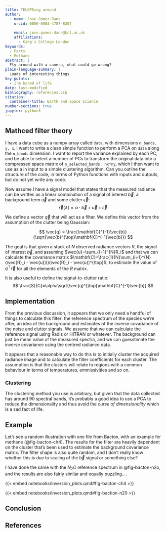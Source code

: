 ```yaml
---
title: TELOPSing around
author:
  - name: Jose Gómez-Dans
    orcid: 0000-0003-4787-8307
    
    email: jose.gomez-dans@kcl.ac.uk
    affiliations:
      - King's College London
keywords:
  - Farts
  - Methane
abstract: |
  Fly around with a camera, what could go wrong?
plain-language-summary: |
  Loads of interesting things
key-points:
  - I'm bored of life
date: last-modified
bibliography: references.bib
citation:
  container-title: Earth and Space Science
number-sections: true
jupyter: python3
---
```


## Mathced filter theory

I have a data cube as a numpy array called `data`, with dimensions `n_bands, y, x`. I want to write a clean simple function to perform a PCA on `data` along the `n_bands` dimension. I want to report the variance explained by each PC, and be able to select a number of PCs to transform the original data into a compressed space matrix of `n_selected_bands, nx*ny`, which I then want to use as a in input to a simple clustering algorithm. Can you outline the structure of the code, in terms of Python functions with inputs and outputs, but do not yet write any code.


        
    
    
Now assume I have a signal model that states that the measured radiance can be written as a linear combination of a signal of interest $\vec{b}$, a background term $\vec{u}$ and some clutter $\vec{\epsilon}$:
$$
\vec{r}(\lambda) = \alpha\cdot \vec{b} + \vec{u} + \vec{\epsilon}
$$

We define a vector $\vec{q}$ that will act as a filter. We define this vector from the assumption of the clutter being Gaussian:

$$
\vec{q} = \frac{\mathbf{C}^{-1}\vec{b}}{\sqrt{\vec{b}^{\top}\mathbf{C}^{-1}\vec{b}}}
$$

The goal is that given a stack of $N$ observed radiance vectors $R$, the signal of interest $\vec{b}$, and assuming $\vec{u}=\sum_{i=1}^{N}R_i$ and that we can calculate the covariance matrix $\mathbf{C}=\frac{1}{N}\sum_{i=1}^{N}(\vec{R}_i - \vec{u})()(\vec{R}_i - \vec{u})^{\top}$, to estimate the value of $q^{\top}\vec{r}$ for all the elements of the $R$ matrix.

It is also useful to define the signal-to-clutter ratio:
$$
\frac{S}{C}=\alpha\sqrt{\vec{q}^{\top}\mathbf{C}^{-1}\vec{b}}
$$

## Implementation

From the previous discussion, it appears that we only need a handful of things
to calculate this filter: the reference spectrum of the species we're after,
an idea of the background and estimates of the inverse covariance of the noise
and clutter signals. We assume that we can calculate the reference signal using
Radis or HITRAN or whatever. The background can just be mean value of the measured
spectra, and we can guesstimate the inverse covariance using the centred radiance data.

It appears that a reasonable way to do this is to initially cluster the acquired radiance 
image and to calculate the filter coefficients for each cluster. The assumption is that the
clusters will relate to regions with a common behaviour in terms of temperatures, emmissivities
and so on.

### Clustering

The clustering method you use is arbitrary, but given that the data collected has
around 90 spectral bands, it's probably a good idea to use a PCA to reduce the dimensionality
and thus avoid the *curse of dimensionality* which is a sad fact of life. 

## Example

Let's see a random illustration with one file from Bacton, with an example for methane (@fig-bacton-ch4). The results for the filter are heavily dependent on the cluster that's been used to estimate the background covariance matrix. The filter shape is also quite random, and I don't really know whether this is due to scaling of the $\vec{b}$ signal or something else?

I have done the same with the $N_2 O$ reference spectrum in @fig-bacton-n2o, and the results are also fairly similar and equally puzzling....

{{< embed notebooks/inversion_plots.qmd#fig-bacton-ch4 >}}

{{< embed notebooks/inversion_plots.qmd#fig-baction-n20 >}}



## Conclusion

## References {.unnumbered}

::: {#refs}
:::